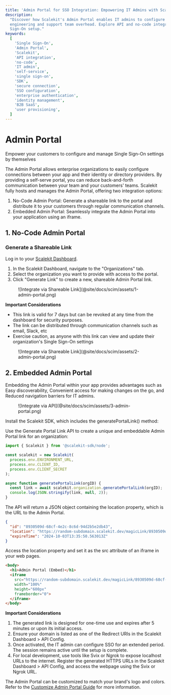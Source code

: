 ```yaml
---
title: 'Admin Portal for SSO Integration: Empowering IT Admins with Scalekit'
description:
  "Discover how Scalekit's Admin Portal enables IT admins to configure Single Sign-On independently, reducing
  engineering and support team overhead. Explore API and no-code integration options for effortless Single
  Sign-On setup."
keywords:
  [
    'Single Sign-On',
    'Admin Portal',
    'Scalekit',
    'API integration',
    'no-code',
    'IT admin',
    'self-service',
    'single sign-on',
    'SDK',
    'secure connection',
    'SSO configuration',
    'enterprise authentication',
    'identity management',
    'B2B SaaS',
    'user provisioning',
  ]
---
```



# Admin Portal

<Subtitle>Empower your customers to configure and manage Single Sign-On settings by themselves</Subtitle>

The Admin Portal allows enterprise organizations to easily configure connections between your app and their identity or directory providers. By providing a self-serve portal, you can reduce back-and-forth communication between your team and your customers' teams.
Scalekit fully hosts and manages the Admin Portal, offering two integration options:
1. No-Code Admin Portal: Generate a shareable link to the portal and distribute it to your customers through regular communication channels.
2. Embedded Admin Portal: Seamlessly integrate the Admin Portal into your application using an iframe.


## 1. No-Code Admin Portal

### Generate a Shareable Link

Log in to your [Scalekit Dashboard](https://app.scalekit.com/).

1. In the Scalekit Dashboard, navigate to the "Organizations" tab.
2. Select the organization you want to provide with access to the portal.
3. Click "Generate Link" to create a new, shareable Admin Portal link.

<figure>
  ![Integrate via Shareable Link](@site/docs/scim/assets/1-admin-portal.png)
</figure>

**Important Considerations**

- This link is valid for 7 days but can be revoked at any time from the dashboard for security purposes.
- The link can be distributed through communication channels such as email, Slack, etc
- Exercise caution, as anyone with this link can view and update their organization's Single Sign-On settings

<figure>
  ![Integrate via Shareable Link](@site/docs/scim/assets/2-admin-portal.png)
</figure>

## 2. Embedded Admin Portal

Embedding the Admin Portal within your app provides advantages such as Easy discoverability, Convenient access for making changes on the go, and Reduced navigation barriers for IT admins.

<figure>
  ![Integrate via API](@site/docs/scim/assets/3-admin-portal.png)
</figure>

Install the Scalekit SDK, which includes the <SimpleCode>generatePortalLink()</SimpleCode> method:

<InstallSDK />

Use the Generate Portal Link API to create a unique and embeddable Admin Portal link for an organization:

<CodeWithHeader title="Generate Portal Link">

<Tabs groupId="tech-stack" queryString>
<TabItem value="nodejs" label="Node.js">

```javascript showLineNumbers
import { Scalekit } from '@scalekit-sdk/node';

const scalekit = new Scalekit(
  process.env.ENVIRONMENT_URL,
  process.env.CLIENT_ID,
  process.env.CLIENT_SECRET
);

async function generatePortalLink(orgID) {
  const link = await scalekit.organization.generatePortalLink(orgID);
  console.log(JSON.stringify(link, null, 2));
}

```

</TabItem>
</Tabs>


</CodeWithHeader>

The API will return a JSON object containing the <SimpleCode>location</SimpleCode> property, which is the URL to the Admin Portal.

<CodeWithHeader title="Generate Portal Link (Response Object)">

```json
{
  "id": "8930509d-68cf-4e2c-8c6d-94d2b5e2db43",
  "location": "https://random-subdomain.scalekit.dev/magicLink/8930509d-68cf-4e2c-8c6d-94d2b5e2db43",
  "expireTime": "2024-10-03T13:35:50.563013Z"
}
```

</CodeWithHeader>

Access the <SimpleCode>location</SimpleCode> property and set it as the <SimpleCode>src</SimpleCode> attribute of an iframe in your web pages.

<CodeWithHeader title="Embed Admin Portal in an Iframe">

```html
<body>
  <h1>Admin Portal (Embed)</h1>
  <iframe
    src="https://random-subdomain.scalekit.dev/magicLink/8930509d-68cf-4e2c-8c6d-94d2b5e2db43"
    width="100%"
    height="600px"
    frameborder="0">
  </iframe>
</body>
```

</CodeWithHeader>

**Important Considerations**

1. The generated link is designed for one-time use and expires after 5 minutes or upon its initial access.
2. Ensure your domain is listed as one of the Redirect URIs in the Scalekit Dashboard > API Config.
3. Once activated, the IT admin can configure SSO for an extended period. The session remains active until the setup is complete.
4. For local development, use tools like Svix or Ngrok to expose localhost URLs to the internet. Register the generated HTTPS URLs in the Scalekit Dashboard > API Config, and access the webpage using the Svix or Ngrok URL.

The Admin Portal can be customized to match your brand's logo and colors. Refer to the [Customize Admin Portal Guide](docs/sso/domain-and-theme-customization) for more information.
